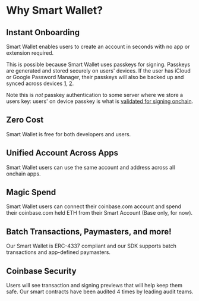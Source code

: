 # Why Smart Wallet?

## Instant Onboarding
Smart Wallet enables users to create an account in seconds with no app or extension required.

This is possible because Smart Wallet uses passkeys for signing. 
Passkeys are generated and stored securely on users' devices. 
If the user has iCloud or Google Password Manager, their passkeys will also be 
backed up and synced across devices [1](https://developer.apple.com/passkeys/), [2](https://developers.google.com/identity/passkeys/supported-environments). 

Note this is *not* passkey authentication to some server where we store a users key: 
users' on device passkey is what is [validated for signing onchain](https://github.com/base-org/webauthn-sol). 

## Zero Cost 
Smart Wallet is free for both developers and users.

## Unified Account Across Apps
Smart Wallet users can use the same account and address across all onchain apps. 

## Magic Spend
Smart Wallet users can connect their coinbase.com account and spend their coinbase.com held ETH from 
their Smart Account (Base only, for now).

## Batch Transactions, Paymasters, and more!
Our Smart Wallet is ERC-4337 compliant and our SDK supports batch transactions and app-defined paymasters.

## Coinbase Security
Users will see transaction and signing previews that will help keep them safe.
Our smart contracts have been audited 4 times by leading audit teams. 
